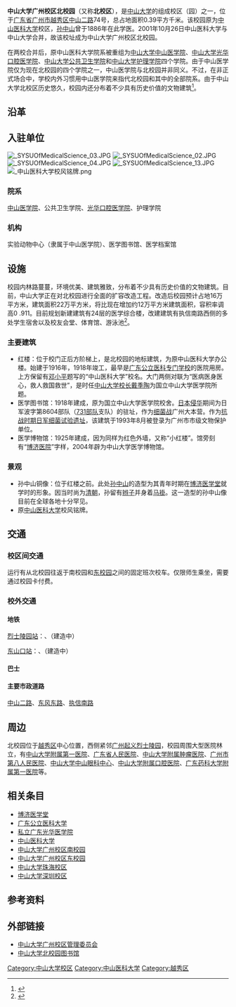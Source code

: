 {{Otheruses|中山大学中山医学院|subject=[[中山大学|中山大学]]组成校区（园）之一的'''中山大学广州校区北校园'''|other=该校园内的、原'''[[中山医科大学|中山医科大学]]'''的主要继承院系}}
{{Infobox University Campus
 |大学名称 = 中山大学
 |校区 = 广州校区北校园
 |标题色 = #005821
 |图片 = File:SYSUOfMedicalScience 02.JPG
 |图片尺寸 = 200px
 |图片名称 = 
 |通称 = 北校区
 |俗称 =
 |又名 =
 |建立时间 = 2001年10月26日
 |停用时间 =
 |地址 = {{CHN}}[[广东省|广东省]][[广州市|广州市]][[越秀区|越秀区]][[中山路_(广州)|中山二路]]74号
 |面积 = 0.39平方千米
 |类型 = 分校区、组成校区（园）
 |包含学院 =
 |教师 =
 |学生 =
 |著名建筑 =
 |设计 = 
 |保护单位 =
 |原址 =
 |邮编 = 510080
 |交通= [[广州地铁|广州地铁]]、[[广州公交|广州公交]]、校车
 |网站 =
 |附注 =
 |地图 =
 |地图尺寸 =
 |地图名称 =
 |coordinates =
}}
'''中山大学广州校区北校园'''（又称'''北校区'''），是[[中山大学|中山大学]]的组成校区（园）之一，位于[[广东省|广东省]][[广州市|广州市]][[越秀区|越秀区]][[中山路_(广州)|中山二路]]74号，总占地面积0.39平方千米。该校园原为[[中山医科大学|中山医科大学]]校区，[[孙中山|孙中山]]曾于1886年在此学医。2001年10月26日中山医科大学与中山大学合并，故该校址成为中山大学广州校区北校园。

在两校合并后，原中山医科大学院系被重组为[[中山大学中山医学院|中山大学中山医学院]]、[[中山大学光华口腔医学院|中山大学光华口腔医学院]]、[[中山大学公共卫生学院|中山大学公共卫生学院]]和[[中山大学护理学院|中山大学护理学院]]四个学院。由于中山医学院仅为现在北校园的四个学院之一，中山医学院与北校园并非同义。不过，在非正式场合中，学校内外习惯用中山医学院来指代北校园和其中的全部院系。由于中山大学北校区历史悠久，校园内还分布着不少具有历史价值的文物建筑<ref>{{Cite web|title=校区简介|url=http://guangzhou.sysu.edu.cn/article/89|work=中山大学广州校区管理委员会}}</ref>。

== 沿革 ==

== 入驻单位 ==
[[File:_SYSUOfMedicalScience_03.JPG|thumb]]
[[File:_SYSUOfMedicalScience_02.JPG|thumb]]
[[File:_SYSUOfMedicalScience_04.JPG|thumb]]
[[File:_SYSUOfMedicalScience_13.JPG|thumb]]
[[File:_中山医科大学校风铭牌.png|thumb]]

=== 院系 ===
[[中山大学中山医学院|中山医学院]]、公共卫生学院、[[中山大学光华口腔医学院|光华口腔医学院]]、护理学院

=== 机构 ===
实验动物中心（隶属于中山医学院）、医学图书馆、医学档案馆

== 设施 ==
校园内林路蔓蔓，环境优美、建筑雅致，分布着不少具有历史价值的文物建筑。目前，中山大学正在对北校园进行全面的扩容改造工程。改造后校园预计占地16万平方米，建筑面积22万平方米，将比现在增加约12万平方米建筑面积，容积率调高0 .911。目前规划新建建筑有24层的医学综合楼，改建建筑有执信南路西侧的多处学生宿舍以及校友会堂、体育馆、游泳池<ref>{{Cite web|title=中山大学规划调整：将拆百幢楼并建百米高楼|url=https://news.qq.com/a/20151214/006440.htm|work=腾讯新闻}}</ref>。

=== 主要建筑 ===
* 红楼：位于校门正后方阶梯上，是北校园的地标建筑，为原中山医科大学办公楼。始建于1916年，1918年竣工，最早是[[广东公立医科专门学校|广东公立医科专门学校]]的医院用房。上方保留有[[邓小平|邓小平]]题写的“中山医科大学”校名。大门两侧对联为“医病医身医心，救人救国救世”，是时任[[中山大学校长|中山大学校长]][[戴季陶|戴季陶]]为国立中山大学医学院所题。
* 医学图书馆：1918年建成，原为国立中山大学医学院校舍。[[日本侵华|日本侵华]]期间为日军波字第8604部队（[[731部队|731部队]]支队）的驻址，作为[[细菌战|细菌战]]广州大本营。作为[[抗战时期日军细菌试验遗址|抗战时期日军细菌试验遗址]]，该建筑于1993年8月被登录为广州市市级文物保护单位。
* 医学博物馆：1925年建成，因为同样为红色外墙，又称“小红楼”。馆旁刻有“[[博济医院|博济医院]]”字样，2004年辟为中山大学医学博物馆。

=== 景观 ===
* 孙中山铜像：位于红楼之前。此处[[孙中山|孙中山]]的造型为其青年时期在[[博济医学堂|博济医学堂]]就学时的形象。因当时尚为[[清朝|清朝]]，孙留有[[剃髮易服|辫子]]并身着[[马褂|马褂]]。这一造型的孙中山像目前在全球各地十分罕见。
* 原[[中山医科大学|中山医科大学]]校风铭牌。

== 交通 ==

=== 校区间交通 ===
运行有从北校园往返于南校园和[[中山大学广州校区东校园|东校园]]之间的固定班次校车。仅限师生乘坐，需要通过校园卡付费。

=== 校外交通 ===
==== 地铁 ====
[[烈士陵园站_(广州)|烈士陵园站]]：{{广州地铁路线链接|1|S}}、{{广州地铁路线链接|12|S}}（建造中）

[[东山口站|东山口站]]：{{广州地铁路线链接|1|S}}、{{广州地铁路线链接|10|S}}（建造中）

==== 巴士 ====
{{广州巴士路线简单列表|header=南门：中山医站|1|16|102|107|108|112|183|192|221|222|223|243|502B|517|535|B8|夜1|夜27|夜36|夜39|夜40|夜78|夜9}}
{{广州巴士路线简单列表|header=南门：省人民医院站|112|221|542|548|夜93}}
{{广州巴士路线简单列表|header=北门：执信路站|2|27|54|56|62|185|204|247|261|284|293|305|518|546|B4|B4A|高峰快线23|283|283B|夜18|夜38}}

==== 主要市政道路 ====
[[中山路_(广州)|中山二路]]、[[东风路_(广州)|东风东路]]、[[执信南路|执信南路]]

== 周边 ==
北校园位于[[越秀区|越秀区]]中心位置，西侧紧邻[[广州起义烈士陵园|广州起义烈士陵园]]，校园周围大型医院林立，有[[中山大学附属第一医院|中山大学附属第一医院]]、[[广东省人民医院|广东省人民医院]]、[[中山大学附属肿瘤医院|中山大学附属肿瘤医院]]、[[广州市第八人民医院|广州市第八人民医院]]、[[中山大学中山眼科中心|中山大学中山眼科中心]]、[[中山大学附属口腔医院|中山大学附属口腔医院]]、[[广东药科大学附属第一医院|广东药科大学附属第一医院]]等。

== 相关条目 ==
*[[博济医学堂|博济医学堂]]
*[[广东公立医科大学|广东公立医科大学]]
*[[私立广东光华医学院|私立广东光华医学院]]
*[[中山医科大学|中山医科大学]]
*[[中山大学广州校区南校园|中山大学广州校区南校园]]
*[[中山大学广州校区东校园|中山大学广州校区东校园]]
*[[中山大学珠海校区|中山大学珠海校区]]
*[[中山大学深圳校区|中山大学深圳校区]]

== 参考资料 ==
{{reflist}}

== 外部链接 ==
* [http://guangzhou.sysu.edu.cn/ 中山大学广州校区管理委员会] {{Wayback|url=http://guangzhou.sysu.edu.cn/ |date=20201111050437 }}
* [http://library.sysu.edu.cn/northcampus/ 中山大学北校园图书馆] {{Wayback|url=http://library.sysu.edu.cn/northcampus/ |date=20191229015925 }}

{{中山大学}}
{{广州}}
[[Category:中山大学校区|Category:中山大学校区]]
[[Category:中山医科大学|Category:中山医科大学]]
[[Category:越秀区|Category:越秀区]]
